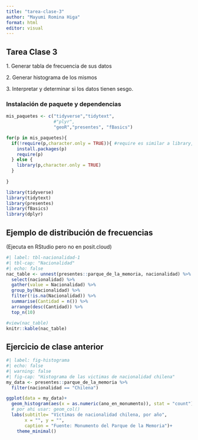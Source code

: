 ```yaml
---
title: "tarea-clase-3"
author: "Mayumi Romina Higa"
format: html
editor: visual
---
```


## Tarea Clase 3

1\. Generar tabla de frecuencia de sus datos

2\. Generar histograma de los mismos

3\. Interpretar y determinar si los datos tienen sesgo.

### Instalación de paquete y dependencias

```r
mis_paquetes <- c("tidyverse","tidytext",
                  #"plyr",
                  "geoR","presentes", "fBasics")

for(p in mis_paquetes){
  if(!require(p,character.only = TRUE)){ #require es similar a library, pero devuelve TRUE/FALSE
    install.packages(p)
    require(p)
  } else {
    library(p,character.only = TRUE)
  }
  
}
```

```r
library(tidyverse)
library(tidytext)
library(presentes)
library(fBasics)
library(dplyr)
```

## Ejemplo de distribución de frecuencias

(Ejecuta en RStudio pero no en posit.cloud)

```r
#| label: tbl-nacionalidad-1
#| tbl-cap: "Nacionalidad"
#| echo: false
nac_table <- unnest(presentes::parque_de_la_memoria, nacionalidad) %>% 
  select(nacionalidad) %>% 
  gather(value = Nacionalidad) %>% 
  group_by(Nacionalidad) %>%
  filter(!is.na(Nacionalidad)) %>% 
  summarise(Cantidad = n()) %>%
  arrange(desc(Cantidad)) %>% 
  top_n(10) 

#view(nac_table)
knitr::kable(nac_table)
```

## Ejercicio de clase anterior

```r
#| label: fig-histograma
#| echo: false
#| warning: false
#| fig-cap: "Histograma de las victimas de nacionalidad chilena"
my_data <- presentes::parque_de_la_memoria %>% 
  filter(nacionalidad == "Chilena")

ggplot(data = my_data)+
  geom_histogram(aes(x = as.numeric(ano_en_monumento)), stat = "count")+
  # por ahi usar: geom_col()
  labs(subtitle= "Víctimas de nacionalidad chilena, por año",
       x = "", y = "",
       caption = "Fuente: Monumento del Parque de la Memoria")+
    theme_minimal()
```
